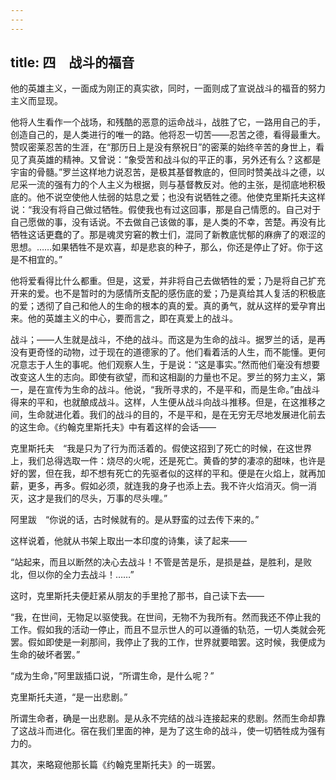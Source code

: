 ```yaml
---
---
---
```

title: 四　战斗的福音
---



他的英雄主义，一面成为刚正的真实欲，同时，一面则成了宣说战斗的福音的努力主义而显现。

他将人生看作一个战场，和残酷的恶意的运命战斗，战胜了它，一路用自己的手，创造自己的，是人类进行的唯一的路。他将忍一切苦——忍苦之德，看得最重大。赞叹密莱忍苦的生涯，在“那历日上是没有祭祝日”的密莱的始终辛苦的身世上，看见了真英雄的精神。又曾说：“象受苦和战斗似的平正的事，另外还有么？这都是宇宙的骨髓。”罗兰这样地力说忍苦，是极其基督教底的，但同时赞美战斗之德，以尼采一流的强有力的个人主义为根据，则与基督教反对。他的主张，是彻底地积极底的。他不说空使他人怯弱的姑息之爱；也没有说牺牲之德。他使克里斯托夫这样说：“我没有将自己做过牺牲。假使我也有过这回事，那是自己情愿的。自己对于自己愿做的事，没有话说。不去做自己该做的事，是人类的不幸，苦楚。再没有比牺牲这话更蠢的了。那是魂灵穷窘的教士们，混同了新教底忧郁的麻痹了的艰涩的思想。……如果牺牲不是欢喜，却是悲哀的种子，那么，你还是停止了好。你于这是不相宜的。”

他将爱看得比什么都重。但是，这爱，并非将自己去做牺牲的爱；乃是将自己扩充开来的爱。也不是暂时的为感情所支配的感伤底的爱；乃是真给其人复活的积极底的爱；透彻了自己和他人的生命的根本的真的爱。真的勇气，就从这样的爱孕育出来。他的英雄主义的中心，要而言之，即在真爱上的战斗。

战斗；——人生就是战斗，不绝的战斗。而这是为生命的战斗。据罗兰的话，是再没有更奇怪的动物，过于现在的道德家的了。他们看着活的人生，而不能懂。更何况意志于人生的事呢。他们观察人生，于是说：“这是事实。”然而他们毫没有想要改变这人生的志向。即使有欲望，而和这相副的力量也不足。罗兰的努力主义，第一，是在宣传为生命的战斗。他说，“我所寻求的，不是平和，而是生命。”由战斗得来的平和，也就酿成战斗。这样，人生便从战斗向战斗推移。但是，在这推移之间，生命就进化着。我们的战斗的目的，不是平和，是在无穷无尽地发展进化前去的这生命。《约翰克里斯托夫》中有着这样的会话——

克里斯托夫　“我是只为了行为而活着的。假使这招到了死亡的时候，在这世界上，我们总得选取一件：烧尽的火呢，还是死亡。黄昏的梦的凄凉的甜味，也许是好的罢，但在我，却不想有死亡的先驱者似的这样的平和。便是在火焰上，就再加薪，更多，再多。假如必须，就连我的身子也添上去。我不许火焰消灭。倘一消灭，这才是我们的尽头，万事的尽头哩。”

阿里跋　“你说的话，古时候就有的。是从野蛮的过去传下来的。”

这样说着，他就从书架上取出一本印度的诗集，读了起来——

“站起来，而且以断然的决心去战斗！不管是苦是乐，是损是益，是胜利，是败北，但以你的全力去战斗！……”

这时，克里斯托夫便赶紧从朋友的手里抢了那书，自己读下去——

“我，在世间，无物足以驱使我。在世间，无物不为我所有。然而我还不停止我的工作。假如我的活动一停止，而且不显示世人的可以遵循的轨范，一切人类就会死罢。假如即使是一刹那间，我停止了我的工作，世界就要暗罢。这时候，我便成为生命的破坏者罢。”

“成为生命，”阿里跋插口说，“所谓生命，是什么呢？”

克里斯托夫道，“是一出悲剧。”

所谓生命者，确是一出悲剧。是从永不完结的战斗连接起来的悲剧。然而生命却靠了这战斗而进化。宿在我们里面的神，是为了这生命的战斗，使一切牺牲成为强有力的。

其次，来略窥他那长篇《约翰克里斯托夫》的一斑罢。
